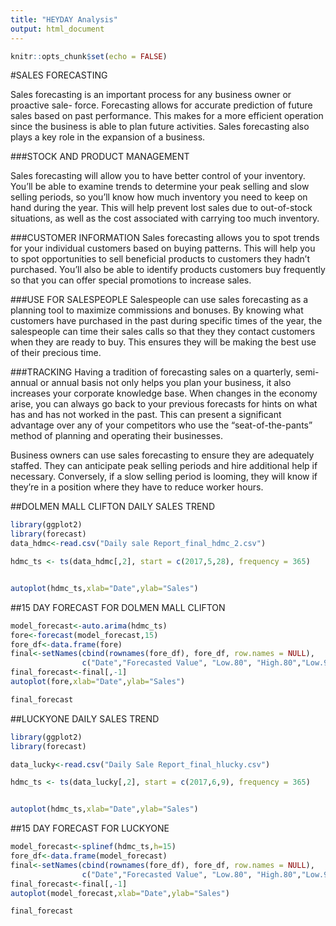 ---
title: "HEYDAY Analysis"
output: html_document
---

```{r setup, include=FALSE}
knitr::opts_chunk$set(echo = FALSE)
```


#SALES FORECASTING

Sales forecasting is an important process for any business owner or proactive sale- force. Forecasting allows for accurate prediction of future sales based on past performance. This makes for a more efficient operation since the business is able to plan future activities. Sales forecasting also plays a key role in the expansion of a business.


###STOCK AND PRODUCT MANAGEMENT

Sales forecasting will allow you to have better control of your inventory. You'll be able to examine trends to determine your peak selling and slow selling periods, so you'll know how much inventory you need to keep on hand during the year. This will help prevent lost sales due to out-of-stock situations, as well as the cost associated with carrying too much inventory.

###CUSTOMER INFORMATION
Sales forecasting allows you to spot trends for your individual customers based on buying patterns. This will help you to spot opportunities to sell beneficial products to customers they hadn't purchased. You'll also be able to identify products customers buy frequently so that you can offer special promotions to increase sales.

###USE FOR SALESPEOPLE
Salespeople can use sales forecasting as a planning tool to maximize commissions and bonuses. By knowing what customers have purchased in the past during specific times of the year, the salespeople can time their sales calls so that they they contact customers when they are ready to buy. This ensures they will be making the best use of their precious time.


###TRACKING
Having a tradition of forecasting sales on a quarterly, semi-annual or annual basis not only helps you plan your business, it also increases your corporate knowledge base. When changes in the economy arise, you can always go back to your previous forecasts for hints on what has and has not worked in the past. This can present a significant advantage over any of your competitors who use the "seat-of-the-pants" method of planning and operating their businesses.

Business owners can use sales forecasting to ensure they are adequately staffed. They can anticipate peak selling periods and hire additional help if necessary. Conversely, if a slow selling period is looming, they will know if they're in a position where they have to reduce worker hours.


##DOLMEN MALL CLIFTON DAILY SALES TREND

```{r}
library(ggplot2)
library(forecast)
data_hdmc<-read.csv("Daily sale Report_final_hdmc_2.csv")

hdmc_ts <- ts(data_hdmc[,2], start = c(2017,5,28), frequency = 365)


autoplot(hdmc_ts,xlab="Date",ylab="Sales")
```


##15 DAY FORECAST FOR DOLMEN MALL CLIFTON


```{r}


model_forecast<-auto.arima(hdmc_ts)
fore<-forecast(model_forecast,15)
fore_df<-data.frame(fore)
final<-setNames(cbind(rownames(fore_df), fore_df, row.names = NULL), 
                c("Date","Forecasted Value", "Low.80", "High.80","Low.95","High.95"))
final_forecast<-final[,-1]
autoplot(fore,xlab="Date",ylab="Sales")

final_forecast

```


##LUCKYONE DAILY SALES TREND

```{r}
library(ggplot2)
library(forecast)

data_lucky<-read.csv("Daily Sale Report_final_hlucky.csv")

hdmc_ts <- ts(data_lucky[,2], start = c(2017,6,9), frequency = 365)


autoplot(hdmc_ts,xlab="Date",ylab="Sales")
```


##15 DAY FORECAST FOR LUCKYONE


```{r}


model_forecast<-splinef(hdmc_ts,h=15)
fore_df<-data.frame(model_forecast)
final<-setNames(cbind(rownames(fore_df), fore_df, row.names = NULL), 
                c("Date","Forecasted Value", "Low.80", "High.80","Low.95","High.95"))
final_forecast<-final[,-1]
autoplot(model_forecast,xlab="Date",ylab="Sales")

final_forecast

```





